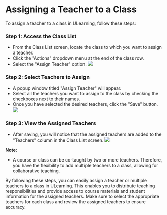 # Assigning a Teacher to a Class

To assign a teacher to a class in ULearning, follow these steps:

### Step 1: Access the Class List
- From the Class List screen, locate the class to which you want to assign a teacher.
- Click the "Actions" dropdown menu at the end of the class row.
- Select the "Assign Teacher" option.
![](/img/utest/teacher/appendix17.png)

### Step 2: Select Teachers to Assign
- A popup window titled "Assign Teacher" will appear.
- Select all the teachers you want to assign to the class by checking the checkboxes next to their names.
- Once you have selected the desired teachers, click the "Save" button.
![](/img/utest/teacher/appendix18.png)

### Step 3: View the Assigned Teachers
- After saving, you will notice that the assigned teachers are added to the "Teachers" column in the Class List screen.
![](/img/utest/teacher/appendix19.png)

**Note:**
- A course or class can be co-taught by two or more teachers. Therefore, you have the flexibility to add multiple teachers to a class, allowing for collaborative teaching.

By following these steps, you can easily assign a teacher or multiple teachers to a class in ULearning. This enables you to distribute teaching responsibilities and provide access to course materials and student information for the assigned teachers. Make sure to select the appropriate teachers for each class and review the assigned teachers to ensure accuracy.